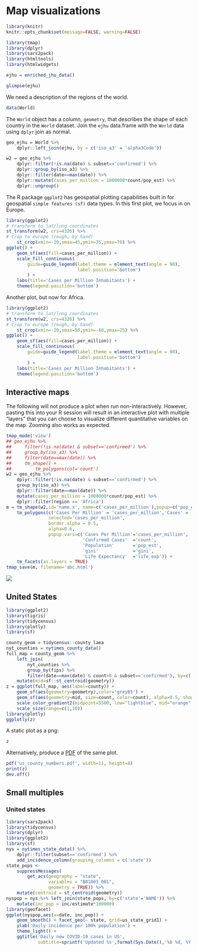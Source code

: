
# Map visualizations

```r
library(knitr)
knitr::opts_chunk$set(message=FALSE, warning=FALSE)
```

```r
library(tmap)
library(dplyr)
library(sars2pack)
library(htmltools)
library(htmlwidgets)
```


```r
ejhu = enriched_jhu_data()
```


```r
glimpse(ejhu)
```

We need a description of the regions of the world.

```r
data(World)
```

The `World` object has a column, `geometry`, that describes the shape of each country
in the `World` dataset. Join the `ejhu` data.frame with the `World` data using
`dplyr` join as normal.


```r
geo_ejhu = World %>%
    dplyr::left_join(ejhu, by = c('iso_a3' = 'alpha3Code'))
```

```r
w2 = geo_ejhu %>%
    dplyr::filter(!is.na(date) & subset=='confirmed') %>%
    dplyr::group_by(iso_a3) %>%
    dplyr::filter(date==max(date)) %>%
    dplyr::mutate(cases_per_million = 1000000*count/pop_est) %>%
    dplyr::ungroup()
```

The R package `ggplot2` has geospatial plotting capabilities built in for
geospatial `simple features (sf)` data types. In this first plot, we focus
in on Europe.

```r
library(ggplot2)
# transform to lat/long coordinates
st_transform(w2, crs=4326) %>%
# Crop to europe (rough, by hand)
    st_crop(xmin=-20,xmax=45,ymin=35,ymax=70) %>%
ggplot() +
    geom_sf(aes(fill=cases_per_million)) +
    scale_fill_continuous(
        guide=guide_legend(label.theme = element_text(angle = 90),
                           label.position='bottom')
        ) + 
    labs(title='Cases per Million Inhabitants') +
    theme(legend.position='bottom')
```

Another plot, but now for Africa.

```r
library(ggplot2)
# transform to lat/long coordinates
st_transform(w2, crs=4326) %>%
# Crop to europe (rough, by hand)
    st_crop(xmin=-20,xmax=50,ymin=-60,ymax=25) %>%
ggplot() +
    geom_sf(aes(fill=cases_per_million)) +
    scale_fill_continuous(
        guide=guide_legend(label.theme = element_text(angle = 90),
                           label.position='bottom')
        ) + 
    labs(title='Cases per Million Inhabitants') +
    theme(legend.position='bottom')
```

## Interactive maps

The following will not produce a plot when run
non-interactively. However, pasting this into your R session will
result in an interactive plot with multiple "layers" that you can
choose to visualize different quantitative variables on the
map. Zooming also works as expected.

```r
tmap_mode('view')
## geo_ejhu %>%
##     filter(!is.na(date) & subset=='confirmed') %>%
##     group_by(iso_a3) %>%
##     filter(date==max(date)) %>%
##     tm_shape() +
##         tm_polygons(col='count')
w2 = geo_ejhu %>%
    dplyr::filter(!is.na(date) & subset=='confirmed') %>%
    group_by(iso_a3) %>%
    dplyr::filter(date==max(date)) %>%
    mutate(cases_per_million = 1000000*count/pop_est) %>%
    dplyr::filter(region == 'Africa')
m = tm_shape(w2,id='name.x', name=c('cases_per_million'),popup=c('pop_est')) +
    tm_polygons(c('Cases Per Million' = 'cases_per_million','Cases' = 'count',"Well-being index"='well_being', 'GINI'='gini'),
                selected='cases_per_million',
                border.alpha = 0.5,
                alpha=0.6,
                popup.vars=c('Cases Per Million'='cases_per_million',
                             'Confirmed Cases'  ='count',
                             'Population'       ='pop_est',
                             'gini'             ='gini',
                             'Life Expectancy'  ='life_exp')) +
    tm_facets(as.layers = TRUE)
tmap_save(m, filename='abc.html')
```

![](images/tmap_world_screen_shot.png)


## United States

```r
library(ggplot2)
library(tigris)
library(tidycensus)
library(plotly)
library(sf)
```

```r
county_geom = tidycensus::county_laea
nyt_counties = nytimes_county_data()
full_map = county_geom %>%
    left_join(
        nyt_counties %>%
        group_by(fips) %>%
        filter(date==max(date) & count>0 & subset=='confirmed'), by=c('GEOID'='fips')) %>%
    mutate(mid=sf::st_centroid(geometry))
z = ggplot(full_map, aes(label=county)) +
    geom_sf(aes(geometry=geometry),color='grey85') +
    geom_sf(aes(geometry=mid, size=count, color=count), alpha=0.5, show.legend = "point") +
    scale_color_gradient2(midpoint=5500, low="lightblue", mid="orange",high="red", space ="Lab" ) +
    scale_size(range=c(1,10))
library(plotly)
ggplotly(z)
```

A static plot as a png:

```r
z
```

Alternatively, produce a [PDF](us_county_numbers.pdf) of the same plot.

```r
pdf('us_county_numbers.pdf', width=11, height=8)
print(z)
dev.off()
```


## Small multiples

### United states


```r
library(sars2pack)
library(tidycensus)
library(dplyr)
library(ggplot2)
library(sf)
nys = nytimes_state_data() %>%
    dplyr::filter(subset=='confirmed') %>%
    add_incidence_column(grouping_columns = c('state'))
state_pops <-
    suppressMessages(
        get_acs(geography = "state",
                variables = "B01003_001",
                geometry = TRUE)) %>%
    mutate(centroid = st_centroid(geometry))
nyspop = nys %>% left_join(state_pops, by=c('state'='NAME')) %>%
    mutate(inc_pop = inc/estimate*100000)
library(geofacet)
ggplot(nyspop,aes(x=date, inc_pop)) +
    geom_smooth() + facet_geo(~ state, grid=us_state_grid1) +
    ylab('Daily incidence per 100k population') +
    theme_light() +
    ggtitle('Daily new COVID-19 cases in US',
            subtitle=sprintf('Updated %s',format(Sys.Date(),'%b %d, %Y')))
```

